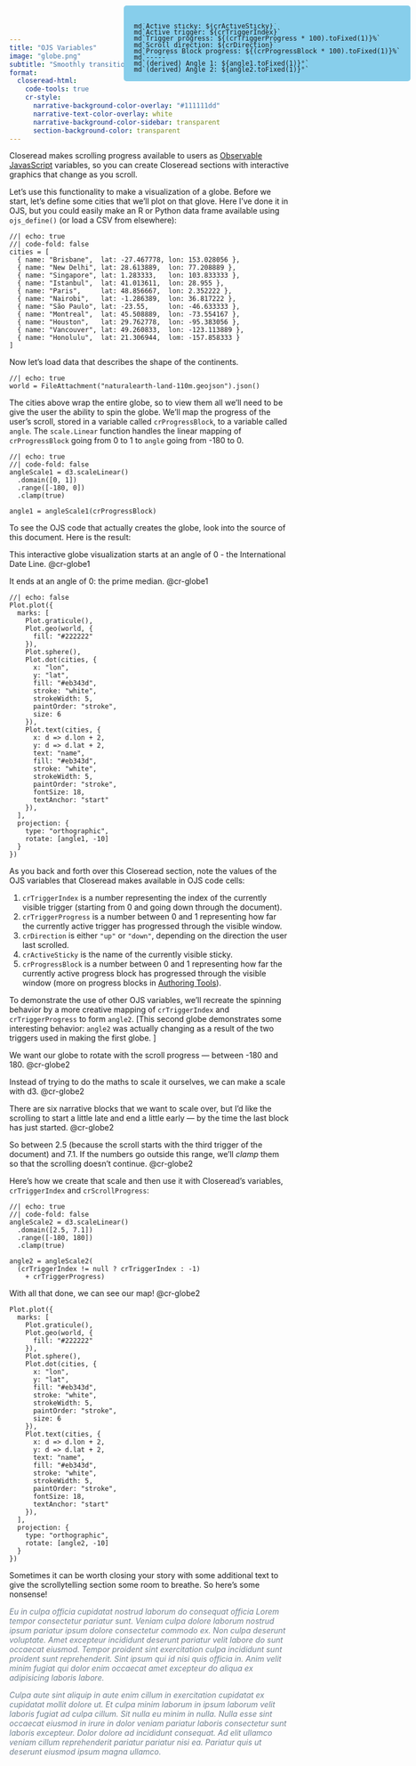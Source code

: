 ```yaml
---
title: "OJS Variables"
image: "globe.png"
subtitle: "Smoothly transition interactive OJS graphics."
format:
  closeread-html:
    code-tools: true
    cr-style:
      narrative-background-color-overlay: "#111111dd"
      narrative-text-color-overlay: white
      narrative-background-color-sidebar: transparent
      section-background-color: transparent
---
```


Closeread makes scrolling progress available to users as [Observable JavasScript](https://quarto.org/docs/interactive/ojs) variables, so you can create Closeread sections with interactive graphics that change as you scroll.

Let's use this functionality to make a visualization of a globe. Before we start, let's define some cities that we'll plot on that glove. Here I've done it in OJS, but you could easily make an R or Python data frame available using `ojs_define()` (or load a CSV from elsewhere):

```ojs
//| echo: true
//| code-fold: false
cities = [
  { name: "Brisbane",  lat: -27.467778, lon: 153.028056 },
  { name: "New Delhi", lat: 28.613889,  lon: 77.208889 },
  { name: "Singapore", lat: 1.283333,   lon: 103.833333 },
  { name: "Istanbul",  lat: 41.013611,  lon: 28.955 },
  { name: "Paris",     lat: 48.856667,  lon: 2.352222 },
  { name: "Nairobi",   lat: -1.286389,  lon: 36.817222 },
  { name: "São Paulo", lat: -23.55,     lon: -46.633333 },
  { name: "Montreal",  lat: 45.508889,  lon: -73.554167 },
  { name: "Houston",   lat: 29.762778,  lon: -95.383056 },
  { name: "Vancouver", lat: 49.260833,  lon: -123.113889 },
  { name: "Honolulu",  lat: 21.306944,  lom: -157.858333 }
]
```

Now let's load data that describes the shape of the continents.

```ojs
//| echo: true
world = FileAttachment("naturalearth-land-110m.geojson").json()
```

The cities above wrap the entire globe, so to view them all we'll need to be give the user the ability to spin the globe. We'll map the progress of the user's scroll, stored in a variable called `crProgressBlock`, to a variable called `angle`. The `scale.Linear` function handles the linear mapping of `crProgressBlock` going from 0 to 1 to `angle` going from -180 to 0.

```ojs
//| echo: true
//| code-fold: false
angleScale1 = d3.scaleLinear()
  .domain([0, 1])
  .range([-180, 0])
  .clamp(true)
    
angle1 = angleScale1(crProgressBlock)
```

To see the OJS code that actually creates the globe, look into the source of this document. Here is the result:

::::{.cr-section layout="overlay-center"}

:::{.progress-block}
This interactive globe visualization starts at an angle of 0 - the International Date Line. @cr-globe1

It ends at an angle of 0: the prime median. @cr-globe1

:::

:::{#cr-globe1}

```ojs
//| echo: false
Plot.plot({
  marks: [
    Plot.graticule(),
    Plot.geo(world, {
      fill: "#222222"
    }),
    Plot.sphere(),
    Plot.dot(cities, {
      x: "lon",
      y: "lat",
      fill: "#eb343d",
      stroke: "white",
      strokeWidth: 5,
      paintOrder: "stroke",
      size: 6
    }),
    Plot.text(cities, {
      x: d => d.lon + 2,
      y: d => d.lat + 2,
      text: "name",
      fill: "#eb343d",
      stroke: "white",
      strokeWidth: 5,
      paintOrder: "stroke",
      fontSize: 18,
      textAnchor: "start"
    }),
  ],
  projection: {
    type: "orthographic",
    rotate: [angle1, -10]
  }
})
```

:::

::::

:::{.counter style="position: fixed; top: 10px; right: 10px; background-color: skyblue; border-radius: 5px; padding: 18px 18px 0 18px; line-height: .8em;"}
```ojs
md`Active sticky: ${crActiveSticky}`
md`Active trigger: ${crTriggerIndex}`
md`Trigger progress: ${(crTriggerProgress * 100).toFixed(1)}%`
md`Scroll direction: ${crDirection}`
md`Progress Block progress: ${(crProgressBlock * 100).toFixed(1)}%`
md`-----`
md`(derived) Angle 1: ${angle1.toFixed(1)}°`
md`(derived) Angle 2: ${angle2.toFixed(1)}°`
```
:::

As you back and forth over this Closeread section, note the values of the OJS variables that Closeread makes available in OJS code cells:

1. `crTriggerIndex` is a number representing the index of the currently visible trigger (starting from 0 and going down through the document).
2. `crTriggerProgress` is a number between 0 and 1 representing how far the currently active trigger has progressed through the visible window.
3. `crDirection` is either `"up"` or `"down"`, depending on the direction the user last scrolled.
4. `crActiveSticky` is the name of the currently visible sticky.
5. `crProgressBlock` is a number between 0 and 1 representing how far the currently active progress block has progressed through the visible window (more on progress blocks in [Authoring Tools](/guide/authoring-tools.qmd)).

To demonstrate the use of other OJS variables, we'll recreate the spinning behavior by a more creative mapping of `crTriggerIndex` and `crTriggerProgress` to form `angle2`. [This second globe demonstrates some interesting behavior: `angle2` was actually changing as a result of the two triggers used in making the first globe. ]

::::{.cr-section layout="overlay-center"}

We want our globe to rotate with the scroll progress — between -180 and 180. @cr-globe2

Instead of trying to do the maths to scale it ourselves, we can make a scale with d3. @cr-globe2

There are six narrative blocks that we want to scale over, but I'd like the scrolling to start a little late and end a little early — by the time the last block has just started. @cr-globe2

So between 2.5 (because the scroll starts with the third trigger of the document) and 7.1. If the numbers go outside this range, we'll _clamp_ them so that the scrolling doesn't continue. @cr-globe2

:::{focus-on="cr-globe2"}
Here's how we create that scale and then use it with Closeread's variables, `crTriggerIndex` and `crScrollProgress`:
  
```ojs
//| echo: true
//| code-fold: false
angleScale2 = d3.scaleLinear()
  .domain([2.5, 7.1])
  .range([-180, 180])
  .clamp(true)

angle2 = angleScale2(
  (crTriggerIndex != null ? crTriggerIndex : -1)
    + crTriggerProgress)
```
:::

With all that done, we can see our map! @cr-globe2

:::{#cr-globe2}

```ojs
Plot.plot({
  marks: [
    Plot.graticule(),
    Plot.geo(world, {
      fill: "#222222"
    }),
    Plot.sphere(),
    Plot.dot(cities, {
      x: "lon",
      y: "lat",
      fill: "#eb343d",
      stroke: "white",
      strokeWidth: 5,
      paintOrder: "stroke",
      size: 6
    }),
    Plot.text(cities, {
      x: d => d.lon + 2,
      y: d => d.lat + 2,
      text: "name",
      fill: "#eb343d",
      stroke: "white",
      strokeWidth: 5,
      paintOrder: "stroke",
      fontSize: 18,
      textAnchor: "start"
    }),
  ],
  projection: {
    type: "orthographic",
    rotate: [angle2, -10]
  }
})
```

:::

::::

Sometimes it can be worth closing your story with some additional text to give the scrollytelling section some room to breathe. So here's some nonsense!

:::{style="color: slategrey; font-style: italic;"}
Eu in culpa officia cupidatat nostrud laborum do consequat officia Lorem tempor consectetur pariatur sunt. Veniam culpa dolore laborum nostrud ipsum pariatur ipsum dolore consectetur commodo ex. Non culpa deserunt voluptate. Amet excepteur incididunt deserunt pariatur velit labore do sunt occaecat eiusmod. Tempor proident sint exercitation culpa incididunt sunt proident sunt reprehenderit. Sint ipsum qui id nisi quis officia in. Anim velit minim fugiat qui dolor enim occaecat amet excepteur do aliqua ex adipisicing laboris labore.

Culpa aute sint aliquip in aute enim cillum in exercitation cupidatat ex cupidatat mollit dolore ut. Et culpa minim laborum in ipsum laborum velit laboris fugiat ad culpa cillum. Sit nulla eu minim in nulla. Nulla esse sint occaecat eiusmod in irure in dolor veniam pariatur laboris consectetur sunt laboris excepteur. Dolor dolore ad incididunt consequat. Ad elit ullamco veniam cillum reprehenderit pariatur pariatur nisi ea. Pariatur quis ut deserunt eiusmod ipsum magna ullamco.

:::